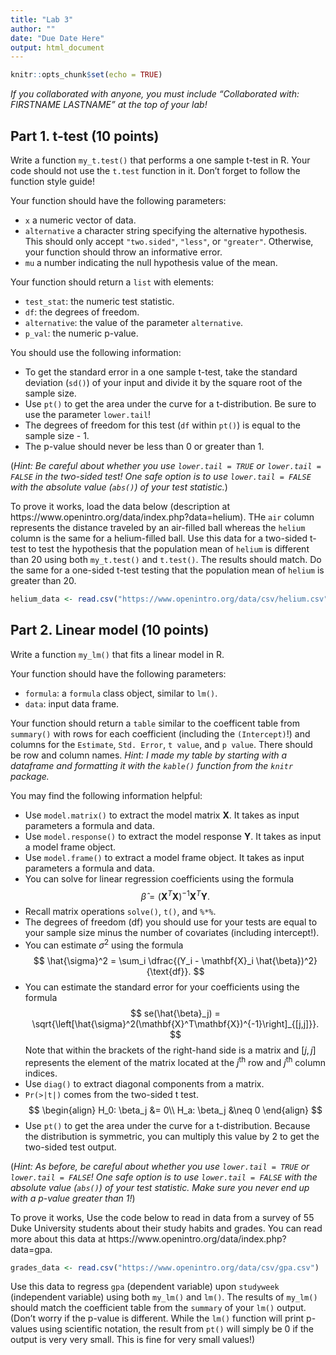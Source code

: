 ```yaml
---
title: "Lab 3"
author: ""
date: "Due Date Here"
output: html_document
---
```



```r
knitr::opts_chunk$set(echo = TRUE)
```

*If you collaborated with anyone, you must include "Collaborated with: FIRSTNAME LASTNAME" at the top of your lab!*

## Part 1. t-test (10 points)

Write a function `my_t.test()` that performs a one sample t-test in R. Your code should not use the `t.test` function in it. Don't forget to follow the function style guide!

Your function should have the following parameters:

* `x` a numeric vector of data.
* `alternative` a character string specifying the alternative hypothesis. This should only accept `"two.sided"`, `"less"`, or `"greater"`. Otherwise, your function should throw an informative error.
* `mu` a number indicating the null hypothesis value of the mean.

Your function should return a `list` with elements:

* `test_stat`: the numeric test statistic.
* `df`: the degrees of freedom.
* `alternative`: the value of the parameter `alternative`.
* `p_val`: the numeric p-value.

You should use the following information:

* To get the standard error in a one sample t-test, take the standard deviation (`sd()`) of your input and divide it by the square root of the sample size.
* Use `pt()` to get the area under the curve for a t-distribution. Be sure to use the parameter `lower.tail`!
* The degrees of freedom for this test (`df` within `pt()`) is equal to the sample size - 1.
* The p-value should never be less than 0 or greater than 1.

(*Hint: Be careful about whether you use `lower.tail = TRUE` or `lower.tail = FALSE` in the two-sided test! One safe option is to use `lower.tail = FALSE` with the absolute value (`abs()`) of your test statistic.*)


To prove it works, load the data below (description at https://www.openintro.org/data/index.php?data=helium). THe `air` column represents the distance traveled by an air-filled ball whereas the `helium` column is the same for a helium-filled ball. Use this data for a two-sided t-test to test the hypothesis that the population mean of `helium` is different than 20 using both `my_t.test()` and `t.test()`. The results should match. Do the same for a one-sided t-test testing that the population mean of `helium` is greater than 20.

```r
helium_data <- read.csv("https://www.openintro.org/data/csv/helium.csv")
```

## Part 2. Linear model (10 points)

Write a function `my_lm()` that fits a linear model in R. 

Your function should have the following parameters:

* `formula`: a `formula` class object, similar to `lm()`.
* `data`: input data frame.

Your function should return a `table` similar to the coefficent table from `summary()` with rows for each coefficient (including the `(Intercept)`!) and columns for the `Estimate`, `Std. Error`, `t value`, and `p value`. There should be row and column names.
*Hint: I made my table by starting with a dataframe and formatting it with the `kable()` function from the `knitr` package.*

You may find the following information helpful:

* Use `model.matrix()` to extract the model matrix $\mathbf{X}$. It takes as input parameters a formula and data.
* Use `model.response()` to extract the model response $\mathbf{Y}$. It takes as input a model frame object.
* Use `model.frame()` to extract a model frame object. It takes as input parameters a formula and data.
* You can solve for linear regression coefficients using the formula 
$$
\hat{\beta} = (\mathbf{X}^T\mathbf{X})^{-1} \mathbf{X}^T\mathbf{Y}.
$$
* Recall matrix operations `solve()`, `t()`, and `%*%`.
* The degrees of freedom (df) you should use for your tests are equal to your sample size minus the number of covariates (including intercept!).
* You can estimate $\sigma^2$ using the formula
$$
\hat{\sigma}^2 = \sum_i \dfrac{(Y_i - \mathbf{X}_i \hat{\beta})^2}{\text{df}}.
$$
* You can estimate the standard error for your coefficients using the formula
$$
se(\hat{\beta}_j) = \sqrt{\left[\hat{\sigma}^2(\mathbf{X}^T\mathbf{X})^{-1}\right]_{[j,j]}}.
$$
Note that within the brackets of the right-hand side is a matrix and $[j,j]$ represents the element of the matrix located at the $j$<sup>th</sup> row and $j$<sup>th</sup> column indices. 
* Use `diag()` to extract diagonal components from a matrix.
* `Pr(>|t|)` comes from the two-sided t test.
$$
\begin{align}
H_0: \beta_j &= 0\\
H_a: \beta_j &\neq 0
\end{align}
$$
* Use `pt()` to get the area under the curve for a t-distribution. Because the distribution is symmetric, you can multiply this value by $2$ to get the two-sided test output. 

(*Hint: As before, be careful about whether you use `lower.tail = TRUE` or `lower.tail = FALSE`! One safe option is to use `lower.tail = FALSE` with the absolute value (`abs()`) of your test statistic. Make sure you never end up with a p-value greater than 1!*)

To prove it works, Use the code below to read in data from a survey of 55 Duke University students about their study habits and grades. You can read more about this data at https://www.openintro.org/data/index.php?data=gpa.

```r
grades_data <- read.csv("https://www.openintro.org/data/csv/gpa.csv")
```

Use this data to regress `gpa` (dependent variable) upon `studyweek` (independent variable) using both `my_lm()` and `lm()`. The results of `my_lm()` should match the coefficient table from the `summary` of your `lm()` output. (Don't worry if the p-value is different. While the `lm()` function will print p-values using scientific notation, the result from `pt()` will simply be $0$ if the output is very very small. This is fine for very small values!)


